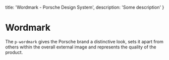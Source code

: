 
  title: 'Wordmark - Porsche Design System',
  description: 'Some description'
}

# Wordmark <ComponentStatus tagName="p-wordmark"></ComponentStatus>

The `p-wordmark` gives the Porsche brand a distinctive look, sets it apart from others within the overall external image
and represents the quality of the product.

<Configurator tagName="p-wordmark" story={wordmarkStory} />
